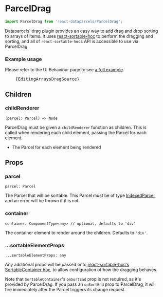 

# ParcelDrag

```js
import ParcelDrag from 'react-dataparcels/ParcelDrag';
```

Dataparcels' drag plugin provides an easy way to add drag and drop sorting to arrays of items. It uses [react-sortable-hoc](https://github.com/clauderic/react-sortable-hoc) to perform the dragging and sorting, and all of `react-sortable-hoc`s API is accessible to use via ParcelDrag.

### Example usage

Please refer to the UI Behaviour page to see [a full example](/ui-behaviour/#Drag-and-drop-sorting).

<Pre bounded>
    <CodeHighlight language="jsx">{EditingArraysDragSource}</CodeHighlight>
</Pre>

## <Text textStyle="weaker">Children</Text>

### childRenderer

```flow
(parcel: Parcel) => Node
```
ParcelDrag must be given a `childRenderer` function as children. This is called when rendering each child element, passing the Parcel for each element.

* <Param name="parcel" type="Parcel" />

  The Parcel for each element being rendered

## <Text textStyle="weaker">Props</Text>

### parcel

```flow
parcel: Parcel
```

The Parcel that will be sortable. This Parcel must be of type [IndexedParcel](/concepts/parcel-types#IndexedParcel), and an error will be thrown if it is not.

### container

```flow
container: ComponentType<any> // optional, defaults to 'div'
```

The container element to render around the children. Defaults to `'div'`.

<a id="sortableElementProps" />

### ...sortableElementProps

```flow
...sortableElementProps: any
```
Any additional props will be passed onto [react-sortable-hoc's SortableContainer hoc](https://github.com/clauderic/react-sortable-hoc#sortableelement-hoc), to allow configuration of how the dragging behaves.

Note that `SortableContainer`'s `onSortEnd` prop is not required, as it's provided by ParcelDrag. If you pass an `onSortEnd` prop to ParcelDrag, it will fire immediately after the Parcel triggers its change request.




